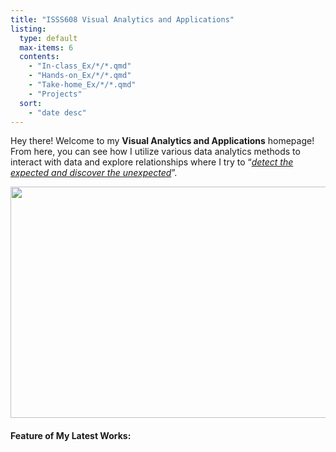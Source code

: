 ```yaml
---
title: "ISSS608 Visual Analytics and Applications"
listing:
  type: default
  max-items: 6
  contents:
    - "In-class_Ex/*/*.qmd"
    - "Hands-on_Ex/*/*.qmd"
    - "Take-home_Ex/*/*.qmd"
    - "Projects"
  sort: 
    - "date desc"
---
```


Hey there! Welcome to my **Visual Analytics and Applications** homepage! From here, you can see how I utilize various data analytics methods to interact with data and explore relationships where I try to "[*detect the expected and discover the unexpected*]{.underline}".

![](images/Screenshot%202024-04-18%20155823.png){fig-align="center" width="785" height="370"}

#### **Feature of My Latest Works:**
